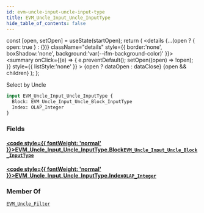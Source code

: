 ```yaml
---
id: evm-uncle-input-uncle-input-type
title: EVM_Uncle_Input_Uncle_InputType
hide_table_of_contents: false
---
```







  const [open, setOpen] = useState(startOpen);
  return (
    <details {...(open ? { open: true } : {})} className="details" style={{ border:'none', boxShadow:'none', background:'var(--ifm-background-color)' }}>
      <summary
        onClick={(e) => {
          e.preventDefault();
          setOpen((open) => !open);
        }}
        style={{ listStyle:'none' }}
      >
      {open ? dataOpen : dataClose}
      </summary>
      {open && children}
    </details>
  );
};










Select by Uncle


```graphql
input EVM_Uncle_Input_Uncle_InputType {
  Block: EVM_Uncle_Input_Uncle_Block_InputType
  Index: OLAP_Integer
}
```




### Fields

#### [<code style={{ fontWeight: 'normal' }}>EVM_Uncle_Input_Uncle_InputType.<b>Block</b></code>](#)<Bullet />[`EVM_Uncle_Input_Uncle_Block_InputType`](/docs/graphql-reference/inputs/evm-uncle-input-uncle-block-input-type) <Badge class="badge badge--secondary" text="input"/> 
> 
> 
> 
> 

#### [<code style={{ fontWeight: 'normal' }}>EVM_Uncle_Input_Uncle_InputType.<b>Index</b></code>](#)<Bullet />[`OLAP_Integer`](/docs/graphql-reference/inputs/olap-integer) <Badge class="badge badge--secondary" text="input"/> 
> 
> 
> 
> 



### Member Of

[`EVM_Uncle_Filter`](/docs/graphql-reference/inputs/evm-uncle-filter)  <Badge class="badge badge--secondary" text="input"/>


